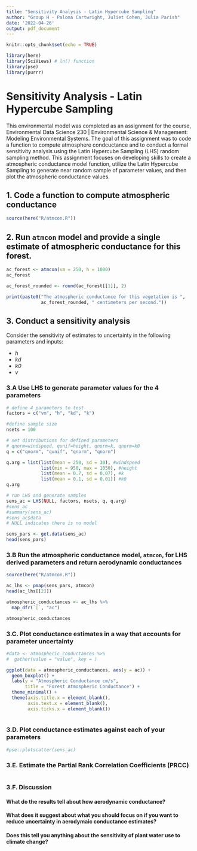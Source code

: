 ```yaml
---
title: "Sensitivity Analysis - Latin Hypercube Sampling"
author: "Group H - Paloma Cartwright, Juliet Cohen, Julia Parish"
date: '2022-04-26'
output: pdf_document
---
```


```r
knitr::opts_chunk$set(echo = TRUE)

library(here)
library(SciViews) # ln() function
library(pse)
library(purrr)
```

# Sensitivity Analysis - Latin Hypercube Sampling


This environmental model was completed as an assignment for the course, Environmental Data Science 230 | Environmental Science & Management: Modeling Environmental Systems. The goal of this assignment was to code a function to compute atmosphere condcuctance and to conduct a formal sensitivity analysis using the Latin Hypercube Sampling (LHS) random sampling method. This assignment focuses on developing skills to create a atmospheric conductance model function, utilize the Latin Hypercube Sampling to generate near random sample of parameter values, and then plot the atmospheric conductance values.

## 1. Code a function to compute atmospheric conductance

```r
source(here("R/atmcon.R"))
```

## 2. Run `atmcon` model and provide a single estimate of atmospheric conductance for this forest.  

```r
ac_forest <- atmcon(vm = 250, h = 1000)
ac_forest

ac_forest_rounded <- round(ac_forest[[1]], 2)

print(paste0("The atmospheric conductance for this vegetation is ", 
             ac_forest_rounded, " centimeters per second."))
```

## 3. Conduct a sensitivity analysis
Consider the sensitivity of estimates to uncertainty in the following parameters and inputs:

- *h*
- *kd*
- *k0*
- *v*

### 3.A Use LHS to generate parameter values for the 4 parameters
```r
# define 4 parameters to test
factors = c("vm", "h", "kd", "k")

#define sample size
nsets = 100

# set distributions for defined parameters
# qnorm=windspeed, qunif=height, qnorm=k, qnorm=k0
q = c("qnorm", "qunif", "qnorm", "qnorm")

q.arg = list(list(mean = 250, sd = 30), #windspeed
             list(min = 950, max = 1050), #height
             list(mean = 0.7, sd = 0.07), #k
             list(mean = 0.1, sd = 0.01)) #k0
q.arg

# run LHS and generate samples
sens_ac = LHS(NULL, factors, nsets, q, q.arg)
#sens_ac
#summary(sens_ac)
#sens_ac$data
# NULL indicates there is no model

sens_pars <- get.data(sens_ac)
head(sens_pars)
```

### 3.B Run the atmospheric conductance model, `atmcon`, for LHS derived parameters and return aerodynamic conductances

```r
source(here("R/atmcon.R"))

ac_lhs <- pmap(sens_pars, atmcon)
head(ac_lhs[[2]])
```


```r
atmospheric_conductances <- ac_lhs %>% 
  map_dfr(`[`, "ac")

atmospheric_conductances
```

### 3.C. Plot conductance estimates in a way that accounts for parameter uncertainty

```r
#data <- atmospheric_conductances %>% 
#  gather(value = "value", key = )

ggplot(data = atmospheric_conductances, aes(y = ac)) +
  geom_boxplot() +
  labs(y = "Atmospheric Conductance cm/s",
       title = "Forest Atmospheric Conductance") +
  theme_minimal() +
  theme(axis.title.x = element_blank(), 
        axis.text.x = element_blank(),
        axis.ticks.x = element_blank()) 
  
```

### 3.D. Plot conductance estimates against each of your parameters

```r
#pse::plotscatter(sens_ac)
```

### 3.E. Estimate the Partial Rank Correlation Coefficients (PRCC)

```r

```


### 3.F. Discussion

#### What do the results tell about how aerodynamic conductance? 

#### What does it suggest about what you should focus on if you want to reduce uncertainty in aerodymaic conductance estimates? 

#### Does this tell you anything about the sensitivity of plant water use to climate change?





